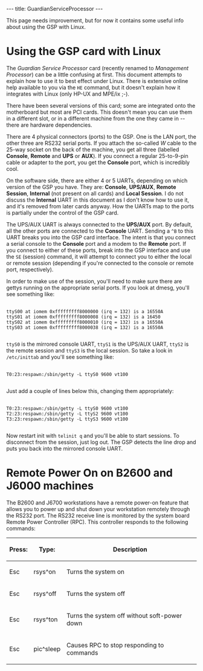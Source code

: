---
title: GuardianServiceProcessor
---

This page needs improvement, but for now it contains some useful info about using the GSP with Linux.

= Using the GSP card with Linux =

The ''Guardian Service Processor'' card (recently renamed to ''Management Processor'') can be a little confusing at first. This document attempts to explain how to use it to best effect under Linux. There is extensive online help available to you via the <tt>HE</tt> command, but it doesn't explain how it integrates with Linux (only HP-UX and MPE/ix ;-).

There have been several versions of this card; some are integrated onto the motherboard but most are PCI cards. This doesn't mean you can use them in a different slot, or in a different machine from the one they came in -- there are hardware dependencies.

There are 4 physical connectors (ports) to the GSP. One is the LAN port, the other three are RS232 serial ports. If you attach the so-called ''W'' cable to the 25-way socket on the back of the machine, you get all three (labelled '''Console''', '''Remote''' and '''UPS''' or '''AUX'''). If you connect a regular 25-to-9-pin cable or adapter to the port, you get the '''Console''' port, which is incredibly cool.

On the software side, there are either 4 or 5 UARTs, depending on which version of the GSP you have. They are: '''Console''', '''UPS/AUX''', '''Remote Session''', '''Internal''' (not present on all cards) and '''Local Session'''. I do not discuss the '''Internal''' UART in this document as I don't know how to use it, and it's removed from later cards anyway. How the UARTs map to the ports is partially under the control of the GSP card.

The UPS/AUX UART is always connected to the '''UPS/AUX''' port. By default, all the other ports are connected to the '''Console''' UART. Sending a <tt>^B</tt> to this UART breaks you into the GSP card interface. The intent is that you connect a serial console to the '''Console''' port and a modem to the '''Remote''' port. If you connect to either of these ports, break into the GSP interface and use the <tt>SE</tt> (session) command, it will attempt to connect you to either the local or remote session (depending if you're connected to the console or remote port, respectively).

In order to make use of the session, you'll need to make sure there are gettys running on the appropriate serial ports. If you look at dmesg, you'll see something like:
 <nowiki>
ttyS00 at iomem 0xfffffffff8000000 (irq = 132) is a 16550A
ttyS01 at iomem 0xfffffffff8000008 (irq = 132) is a 16450
ttyS02 at iomem 0xfffffffff8000010 (irq = 132) is a 16550A
ttyS03 at iomem 0xfffffffff8000038 (irq = 132) is a 16550A
 </nowiki>

<tt>ttyS0</tt> is the mirrored console UART, <tt>ttyS1</tt> is the UPS/AUX UART, <tt>ttyS2</tt> is the remote session and <tt>ttyS3</tt> is the local session. So take a look in <tt>/etc/inittab</tt> and you'll see something like:
 <nowiki>
T0:23:respawn:/sbin/getty -L ttyS0 9600 vt100
 </nowiki>

Just add a couple of lines below this, changing them appropriately:
 <nowiki>
T0:23:respawn:/sbin/getty -L ttyS0 9600 vt100
T2:23:respawn:/sbin/getty -L ttyS2 9600 vt100
T3:23:respawn:/sbin/getty -L ttyS3 9600 vt100
 </nowiki>

Now restart init with <code>telinit q</code> and you'll be able to start sessions. To disconnect from the session, just log out. The GSP detects the line drop and puts you back into the mirrored console UART.

= Remote Power On on B2600 and J6000 machines =

The B2600 and J6700 workstations have a remote power-on feature that allows you to power up and
shut down your workstation remotely through the RS232 port. The RS232 receive line is
monitored by the system board Remote Power Controller (RPC). This controller responds
to the following commands:
{| class="wikitable" style="margin:auto"
|-
!Press:!!Type:!!Description
|-
|Esc||rsys^on||Turns the system on
|-
|Esc||rsys^off||Turns the system off
|-
|Esc||rsys^ton||Turns the system off without soft-power down
|-
|Esc||pic^sleep||Causes RPC to stop responding to commands
|}